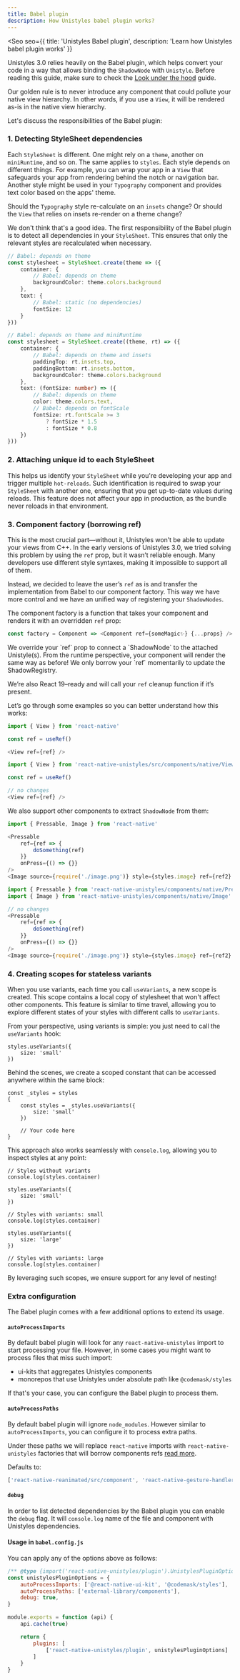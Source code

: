 ```yaml
---
title: Babel plugin
description: How Unistyles babel plugin works?
---
```



<Seo
    seo={{
        title: 'Unistyles Babel plugin',
        description: 'Learn how Unistyles babel plugin works'
    }}
>


Unistyles 3.0 relies heavily on the Babel plugin, which helps convert your code in a way that allows binding the `ShadowNode` with `Unistyle`. Before reading this guide, make sure to check the [Look under the hood](/v3/start/how-unistyles-works) guide.

Our golden rule is to never introduce any component that could pollute your native view hierarchy. In other words, if you use a `View`, it will be rendered as-is in the native view hierarchy.

Let's discuss the responsibilities of the Babel plugin:

### 1. Detecting StyleSheet dependencies

Each `StyleSheet` is different. One might rely on a `theme`, another on `miniRuntime`, and so on.
The same applies to `styles`. Each style depends on different things. For example, you can wrap your app in a `View` that safeguards your app from rendering behind the notch or navigation bar.
Another style might be used in your `Typography` component and provides text color based on the apps' theme.

Should the `Typography` style re-calculate on an `insets` change? Or should the `View` that relies on insets re-render on a theme change?

We don't think that's a good idea. The first responsibility of the Babel plugin is to detect all dependencies in your `StyleSheet`. This ensures that only the relevant styles are recalculated when necessary.

```ts
// Babel: depends on theme
const stylesheet = StyleSheet.create(theme => ({
    container: {
        // Babel: depends on theme
        backgroundColor: theme.colors.background
    },
    text: {
        // Babel: static (no dependencies)
        fontSize: 12
    }
}))
```

```ts
// Babel: depends on theme and miniRuntime
const stylesheet = StyleSheet.create((theme, rt) => ({
    container: {
        // Babel: depends on theme and insets
        paddingTop: rt.insets.top,
        paddingBottom: rt.insets.bottom,
        backgroundColor: theme.colors.background
    },
    text: (fontSize: number) => ({
        // Babel: depends on theme
        color: theme.colors.text,
        // Babel: depends on fontScale
        fontSize: rt.fontScale >= 3
            ? fontSize * 1.5
            : fontSize * 0.8
    })
}))
```


### 2. Attaching unique id to each StyleSheet

This helps us identify your `StyleSheet` while you're developing your app and trigger multiple `hot-reloads`. Such identification is required to swap your `StyleSheet` with another one, ensuring that you get up-to-date values during reloads.
This feature does not affect your app in production, as the bundle never reloads in that environment.

### 3. Component factory (borrowing ref)

This is the most crucial part—without it, Unistyles won’t be able to update your views from C++.
In the early versions of Unistyles 3.0, we tried solving this problem by using the `ref` prop, but it wasn’t reliable enough.
Many developers use different style syntaxes, making it impossible to support all of them.

Instead, we decided to leave the user’s `ref` as is and transfer the implementation from Babel to our component factory.
This way we have more control and we have an unified way of registering your `ShadowNodes`.

The component factory is a function that takes your component and renders it with an overridden `ref` prop:

```ts
const factory = Component => <Component ref={someMagic✨} {...props} />;
```

<Aside>
We override your `ref` prop to connect a `ShadowNode` to the attached Unistyle(s).
From the runtime perspective, your component will render the same way as before!
We only borrow your `ref` momentarily to update the ShadowRegistry.

We’re also React 19–ready and will call your `ref` cleanup function if it’s present.
</Aside>


Let’s go through some examples so you can better understand how this works:

```ts title="Your code"
import { View } from 'react-native'

const ref = useRef()

<View ref={ref} />
```

```ts title="Babel transform"
import { View } from 'react-native-unistyles/src/components/native/View'

const ref = useRef()

// no changes
<View ref={ref} />
```

We also support other components to extract `ShadowNode` from them:

```ts title="Your code"
import { Pressable, Image } from 'react-native'

<Pressable
    ref={ref => {
        doSomething(ref)
    }}
    onPress={() => {}}
/>
<Image source={require('./image.png')} style={styles.image} ref={ref2} />
```

```ts title="Babel transform"
import { Pressable } from 'react-native-unistyles/components/native/Pressable'
import { Image } from 'react-native-unistyles/components/native/Image'

// no changes
<Pressable
    ref={ref => {
        doSomething(ref)
    }}
    onPress={() => {}}
/>
<Image source={require('./image.png')} style={styles.image} ref={ref2} />
```

### 4. Creating scopes for stateless variants

When you use variants, each time you call `useVariants`, a new scope is created. This scope contains a local copy of stylesheet that won't affect other components.
This feature is similar to time travel, allowing you to explore different states of your styles with different calls to `useVariants`.

From your perspective, using variants is simple: you just need to call the `useVariants` hook:

```tsx
styles.useVariants({
    size: 'small'
})
```

Behind the scenes, we create a scoped constant that can be accessed anywhere within the same block:

```tsx
const _styles = styles
{
    const styles = _styles.useVariants({
        size: 'small'
    })

    // Your code here
}
```

This approach also works seamlessly with `console.log`, allowing you to inspect styles at any point:

```tsx
// Styles without variants
console.log(styles.container)

styles.useVariants({
    size: 'small'
})

// Styles with variants: small
console.log(styles.container)

styles.useVariants({
    size: 'large'
})

// Styles with variants: large
console.log(styles.container)
```

By leveraging such scopes, we ensure support for any level of nesting!

### Extra configuration

The Babel plugin comes with a few additional options to extend its usage.

#### `autoProcessImports`

By default babel plugin will look for any `react-native-unistyles` import to start processing your file.
However, in some cases you might want to process files that miss such import:
- ui-kits that aggregates Unistyles components
- monorepos that use Unistyles under absolute path like `@codemask/styles`

If that's your case, you can configure the Babel plugin to process them.

#### `autoProcessPaths`

By default babel plugin will ignore `node_modules`.
However similar to `autoProcessImports`, you can configure it to process extra paths.

Under these paths we will replace `react-native` imports with `react-native-unistyles` factories that will borrow components refs [read more](/v3/other/babel-plugin#3-component-factory-borrowing-ref).

Defaults to:

```ts
['react-native-reanimated/src/component', 'react-native-gesture-handler/src/components']
```

#### `debug`

In order to list detected dependencies by the Babel plugin you can enable the `debug` flag.
It will `console.log` name of the file and component with Unistyles dependencies.

#### Usage in `babel.config.js`

You can apply any of the options above as follows:

```js title="babel.config.js"
/** @type {import('react-native-unistyles/plugin').UnistylesPluginOptions} */
const unistylesPluginOptions = {
    autoProcessImports: ['@react-native-ui-kit', '@codemask/styles'],
    autoProcessPaths: ['external-library/components'],
    debug: true,
}

module.exports = function (api) {
    api.cache(true)

    return {
        plugins: [
            ['react-native-unistyles/plugin', unistylesPluginOptions]
        ]
    }
}
```

</Seo>
